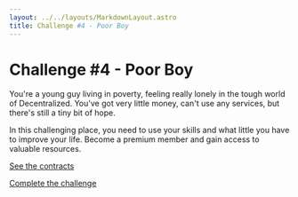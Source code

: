 ```yaml
---
layout: ../../layouts/MarkdownLayout.astro
title: Challenge #4 - Poor Boy
---
```


# Challenge #4 - Poor Boy

You're a young guy living in poverty, feeling really lonely in the tough world of Decentralized.
You've got very little money, can't use any services, but there's still a tiny bit of hope.

In this challenging place, you need to use your skills and what little you have to improve your life.
Become a premium member and gain access to valuable resources.

[See the contracts](https://github.com/valixconsulting/ctf-playground-draft/tree/main/contracts/poor-boy)

[Complete the challenge](https://github.com/valixconsulting/ctf-playground-draft/tree/main/test/poor-boy/poor-boy.challenge.ts)
